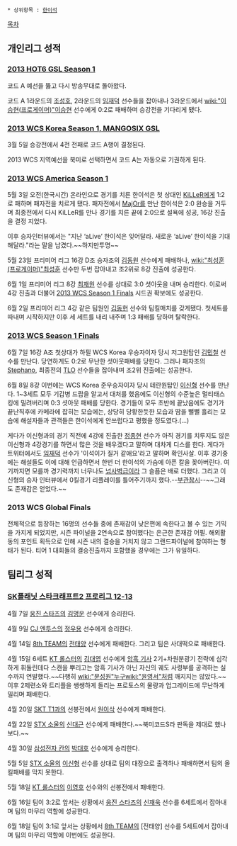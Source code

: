  * 상위항목 : [[한이석]]

[[목차]]

== 개인리그 성적 ==
=== [[2013 HOT6 GSL Season 1]] ===
코드 A 예선을 뚫고 다시 방송무대로 돌아왔다.

코드 A 1라운드의 [[조성호]], 2라운드의 [[임재덕]] 선수들을 잡아내나 3라운드에서 [[wiki:"이승현(프로게이머)"이승현]] 선수에게 0:2로 패배하며 승강전을 기다리게 됐다.
=== [[2013 WCS Korea Season 1, MANGOSIX GSL]] ===
3월 5일 승강전에서 4전 전패로 코드 A행이 결정된다.

2013 WCS 지역예선을 북미로 선택하면서 코드 A는 자동으로 기권하게 된다.
=== [[2013 WCS America Season 1]] ===
5월 3일 오전(한국시간) 온라인으로 경기를 치른 한이석은 첫 상대인 [[KiLLeR]]에게 1:2로 패하며 패자전을 치르게 됐다. 패자전에서 [[MajOr]]를 만난 한이석은 2:0 완승을 거두며 최종전에서 다시 KiLLeR를 만나 경기를 치른 끝에 2:0으로 설욕에 성공, 16강 진출을 결정 지었다.

이후 승자인터뷰에서는 "지난 ‘aLive’ 한이석은 잊어달라. 새로운 ‘aLive’ 한이석을 기대 해달라."라는 말을 남겼다.~~하지만투명~~

5월 23일 프리미어 리그 16강 D조 승자조의 [[김동원]] 선수에게 패배하나, [[wiki:"최성훈(프로게이머)"최성훈]] 선수만 두번 잡아내고 조2위로 8강 진출에 성공한다.

6월 1일 프리미어 리그 8강 [[최재원]] 선수를 상대로 3:0 셧아웃을 내며 승리한다. 이로써 4강 진출과 더불어 [[2013 WCS Season 1 Finals]] 시드권 확보에도 성공한다.

6월 2일 프리미어 리그 4강 같은 팀원인 [[김동현]] 선수와 팀킬매치를 갖게됐다. 첫세트를 따내며 시작하지만 이후 세 세트를 내리 내주며 1:3 패배를 당하며 탈락한다.
=== [[2013 WCS Season 1 Finals]] ===
6월 7일 16강 A조 첫상대가 하필 WCS Korea 우승자이자 당시 저그원탑인 [[김민철]] 선수를 만난다. 당연하게도 0:2로 무난한 셧아웃패배를 당한다. 그러나 패자조의 [[Stephano]], 최종전의 [[TLO]] 선수들을 잡아내며 조2위 진출에는 성공한다.

6월 8일 8강 이번에는 WCS Korea 준우승자이자 당시 테란원탑인 [[이신형]] 선수를 만난다. 1~3세트 모두 기갑병 드랍을 알고서 대처를 했음에도 이신형의 수준높은 멀티태스킹에 밀려버리며 0:3 셧아웃 패배를 당한다. 경기들이 모두 초반에 끝났음에도 경기가 끝난직후에 카메라에 잡히는 모습에는, 상당히 당황한듯한 모습과 땀을 뻘뻘 흘리는 모습에 해설자들과 관객들은 한이석에게 안쓰럽다고 평했을 정도였다.(...)

게다가 이신형과의 경기 직전에 4강에 진출한 [[정종현]] 선수가 아직 경기를 치루지도 않은 이신형과 4강경기를 하면서 많은 것을 배우겠다고 말하며 대차게 디스를 한다. 게다가 트위터에서도 [[임재덕]] 선수가 '이석이가 질거 같애요'라고 말하며 확인사살. 이후 경기중에는 해설들도 이에 대해 언급하면서 한번 더 한이석의 가슴에 아픈 칼을 꽂아버린다. 여기까지면 모를까 경기력까지 너무나도 [[넘사벽]]급이라 그 슬픔은 배로 더했다. 그리고 이신형의 승자 인터뷰에서 0킬경기 리플레이를 틀어주기까지 했다.--[[부관참시]]--~~그래도 존재감은 얻었다.~~

=== 2013 WCS Global Finals ===
전체적으로 등장하는 16명의 선수들 중에 존재감이 낮은편에 속한다고 볼 수 있는 기믹을 가지게 되었지만,
시즌 파이널을 2연속으로 참여했다는 은근한 존재감 어필. 해외활동의 포인트 획득으로 인해 시즌 내의 결승을
거치지 않고 그랜드파이널에 참여하는 형태가 된다. 티어 1 대회들의 결승진출까지 포함했을 경우에는 그가 유일하다.

== 팀리그 성적 ==
=== [[SK플래닛 스타크래프트2 프로리그 12-13]] ===
4월 7일 [[웅진 스타즈]]의 [[김명운]] 선수에게 승리한다.

4월 9일 [[CJ 엔투스]]의 [[정우용]] 선수에게 승리한다.

4월 14일 [[8th TEAM]]의 [[전태양]] 선수에게 패배한다. 그리고 팀은 사대떡으로 패배한다.

4월 15일 6세트 [[KT 롤스터]]의 [[김대엽]] 선수에게 [[암흑 기사]] 2기+차원분광기 전략에 심각하게 휘둘린데다 스캔을 뿌리고는 암흑 기사가 아닌 자신의 궤도 사령부를 공격하는 실수까지 연발했다.~~다행히 [[wiki:"문성원"누구]][[wiki:"윤영서"처럼]] 깨지지는 않았다.~~ 이후 2제련소와 트리플을 쌩쌩하게 돌리는 프로토스의 물량과 업그레이드에 무난하게 밀리며 패배한다.

4월 20일 [[SKT T1]]과의 선봉전에서 [[원이삭]] 선수에게 패배한다.

4월 22일 [[STX 소울]]의 [[신대근]] 선수에게 패배한다.~~북미코드S라 판독을 제대로 했나보다.~~

4월 30일 [[삼성전자 칸]]의 [[박대호]] 선수에게 승리한다.

5월 5일 [[STX 소울]]의 [[이신형]] 선수를 상대로 팀의 대장으로 출격하나 패배하면서 팀의 올킬패배를 막지 못한다.

5월 18일 [[KT 롤스터]]의 [[이영호]] 선수와의 선봉전에서 패배한다.

6월 16일 팀이 3:2로 앞서는 상황에서 [[웅진 스타즈]]의 [[신재욱]] 선수를 6세트에서 잡아내며 팀의 마무리 역할에 성공한다.

6월 18일 팀이 3:1로 앞서는 상황에서 [[8th TEAM]]의 [전태양] 선수를 5세트에서 잡아내며 팀의 마무리 역할에 이번에도 성공한다.
